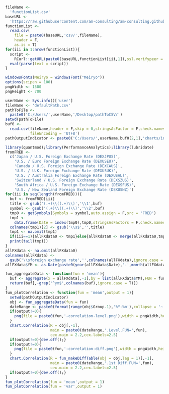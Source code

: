 ```r
fileName <- 
  'functionList.csv'
baseURL <- 
  'https://raw.githubusercontent.com/am-consulting/am-consulting.github.io/master/'
functionList <- 
  read.csv(
    file = paste0(baseURL,'csv/',fileName),
    header = F,
    as.is = T)
for(iii in 1:nrow(functionList)){
  script <- 
    RCurl::getURL(paste0(baseURL,functionList[iii,1]),ssl.verifypeer = F)
  eval(parse(text = script))
}
```

```r
windowsFonts(Meiryo = windowsFont("Meiryo"))
options(scipen = 100)
pngWidth <- 1500
pngHeight <- 700
```

```r
userName <- Sys.info()['user']
fileName <- 'defaultPath.csv'
pathToFile <-
  paste0('C:/Users/',userName,'/Desktop/pathToCSV/')
setwd(pathToFile)
buf0 <-
  read.csv(fileName,header = F,skip = 0,stringsAsFactor = F,check.names = F,
           fileEncoding = 'UTF8')
pathOutputIndicator <- paste0('C:/Users/',userName,buf0[2,1],'charts/indicator/')
```

```r
library(quantmod);library(PerformanceAnalytics);library(lubridate)
fromFRED <- 
  c('Japan / U.S. Foreign Exchange Rate (DEXJPUS)',
    'U.S. / Euro Foreign Exchange Rate (DEXUSEU)',
    'Canada / U.S. Foreign Exchange Rate (DEXCAUS)',
    'U.S. / U.K. Foreign Exchange Rate (DEXUSUK)',
    'U.S. / Australia Foreign Exchange Rate (DEXUSAL)',
    'Switzerland / U.S. Foreign Exchange Rate (DEXSZUS)',
    'South Africa / U.S. Foreign Exchange Rate (DEXSFUS)',
    'U.S. / New Zealand Foreign Exchange Rate (DEXUSNZ)')
for(iii in seq(length(fromFRED))){
  buf <- fromFRED[iii]
  title <- gsub('(.+)\\((.+)\\)','\\1',buf)
  symbol <- gsub('(.+)\\((.+)\\)','\\2',buf)
  tmp0 <- getSymbols(Symbols = symbol,auto.assign = F,src = 'FRED')
  tmp1 <-
    data.frame(Date = index(tmp0),tmp0,stringsAsFactors = F,check.names = F,row.names = NULL)
  colnames(tmp1)[2] <- gsub('\\s$','',title)
  tmp1 <- na.omit(tmp1)
  if(iii==1){allFXdata0 <- tmp1}else{allFXdata0 <- merge(allFXdata0,tmp1,by='Date')}
  print(tail(tmp1))
}
allFXdata <- na.omit(allFXdata0)
colnames(allFXdata) <- 
  gsub('\\sforeign exchange rate','',colnames(allFXdata),ignore.case = T)
allFXdata$YM <- as.Date(paste0(year(allFXdata$Date),'-',month(allFXdata$Date),'-1'))
```

```r
fun_aggregateData <- function(fun = 'mean'){
  buf <- aggregate(x = allFXdata[,-1],by = list(allFXdata$YM),FUN = fun)
  return(buf[,-grep('^ym$',colnames(buf),ignore.case = T)])
}
fun_plotCorrelation <- function(fun = 'mean',output = 1){
  setwd(pathOutputIndicator)
  obj <- fun_aggregateData(fun = fun)
  dateRange <- paste0(format(range(obj$Group.1),'%Y-%m'),collapse = '~')
  if(output!=0){
    png(file = paste0(fun,'-correlation-level.png'),width = pngWidth,height = pngHeight)
  }
  chart.Correlation(R = obj[,-1],
                    main = paste0(dateRange,'.Level.FUN=',fun),
                    cex.main = 2.2,cex.labels=2.5)
  if(output!=0){dev.off();}
  if(output!=0){
    png(file = paste0(fun,'-correlation-diff.png'),width = pngWidth,height = pngHeight)
  }
  chart.Correlation(R = fun_makeDiffTable(obj = obj,lag = 1)[,-1],
                    main = paste0(dateRange,'.1st Diff.FUN=',fun),
                    cex.main = 2.2,cex.labels=2.5)
  if(output!=0){dev.off();}
}
fun_plotCorrelation(fun = 'mean',output = 1)
fun_plotCorrelation(fun = 'var',output = 1)
```
